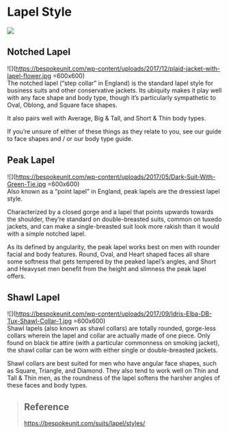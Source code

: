 # Lapel Style
![](https://bespokeunit.com/wp-content/uploads/2017/12/Notched-Peak-and-Shawl-Lapels.png)

## Notched Lapel
![](https://bespokeunit.com/wp-content/uploads/2017/12/plaid-jacket-with-lapel-flower.jpg =600x600)   
The notched lapel (“step collar” in England) is the standard lapel style for business suits and other conservative jackets. Its ubiquity makes it play well with any face shape and body type, though it’s particularly sympathetic to Oval, Oblong, and Square face shapes.   

It also pairs well with Average, Big & Tall, and Short & Thin body types.   

If you’re unsure of either of these things as they relate to you, see our guide to face shapes and / or our body type guide.   

## Peak Lapel
![](https://bespokeunit.com/wp-content/uploads/2017/05/Dark-Suit-With-Green-Tie.jpg =600x600)   
Also known as a “point lapel” in England, peak lapels are the dressiest lapel style.   

Characterized by a closed gorge and a lapel that points upwards towards the shoulder, they’re standard on double-breasted suits, common on tuxedo jackets, and can make a single-breasted suit look more rakish than it would with a simple notched lapel.   

As its defined by angularity, the peak lapel works best on men with rounder facial and body features. Round, Oval, and Heart shaped faces all share some softness that gets tempered by the peaked lapel’s angles, and Short and Heavyset men benefit from the height and slimness the peak lapel offers.

## Shawl Lapel
![](https://bespokeunit.com/wp-content/uploads/2017/09/Idris-Elba-DB-Tux-Shawl-Collar-1.jpg =600x600)   
Shawl lapels (also known as shawl collars) are totally rounded, gorge-less collars wherein the lapel and collar are actually made of one piece. Only found on black tie attire (with a particular commonness on smoking jacket), the shawl collar can be worn with either single or double-breasted jackets.   

Shawl collars are best suited for men who have angular face shapes, such as Square, Triangle, and Diamond. They also tend to work well on Thin and Tall & Thin men, as the roundness of the lapel softens the harsher angles of these faces and body types.

> ## Reference
> https://bespokeunit.com/suits/lapel/styles/